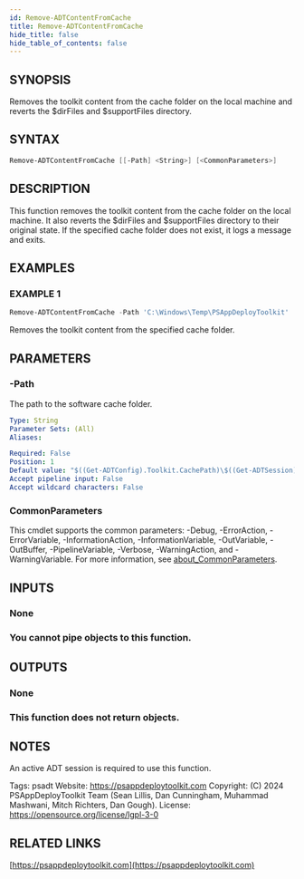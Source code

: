 ```yaml
---
id: Remove-ADTContentFromCache
title: Remove-ADTContentFromCache
hide_title: false
hide_table_of_contents: false
---
```


## SYNOPSIS

Removes the toolkit content from the cache folder on the local machine and reverts the $dirFiles and $supportFiles directory.

## SYNTAX

```powershell
Remove-ADTContentFromCache [[-Path] <String>] [<CommonParameters>]
```

## DESCRIPTION

This function removes the toolkit content from the cache folder on the local machine.
It also reverts the $dirFiles and $supportFiles directory to their original state.
If the specified cache folder does not exist, it logs a message and exits.

## EXAMPLES

### EXAMPLE 1

```powershell
Remove-ADTContentFromCache -Path 'C:\Windows\Temp\PSAppDeployToolkit'
```

Removes the toolkit content from the specified cache folder.

## PARAMETERS

### -Path

The path to the software cache folder.

```yaml
Type: String
Parameter Sets: (All)
Aliases:

Required: False
Position: 1
Default value: "$((Get-ADTConfig).Toolkit.CachePath)\$((Get-ADTSession).installName)"
Accept pipeline input: False
Accept wildcard characters: False
```

### CommonParameters

This cmdlet supports the common parameters: -Debug, -ErrorAction, -ErrorVariable, -InformationAction, -InformationVariable, -OutVariable, -OutBuffer, -PipelineVariable, -Verbose, -WarningAction, and -WarningVariable. For more information, see [about_CommonParameters](http://go.microsoft.com/fwlink/?LinkID=113216).

## INPUTS

### None

### You cannot pipe objects to this function.

## OUTPUTS

### None

### This function does not return objects.

## NOTES

An active ADT session is required to use this function.

Tags: psadt
Website: https://psappdeploytoolkit.com
Copyright: (C) 2024 PSAppDeployToolkit Team (Sean Lillis, Dan Cunningham, Muhammad Mashwani, Mitch Richters, Dan Gough).
License: https://opensource.org/license/lgpl-3-0

## RELATED LINKS

[https://psappdeploytoolkit.com](https://psappdeploytoolkit.com)
